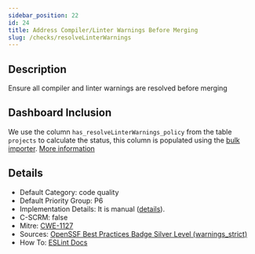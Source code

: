 ```yaml
---
sidebar_position: 22
id: 24
title: Address Compiler/Linter Warnings Before Merging
slug: /checks/resolveLinterWarnings
---
```


<!-- BANNER:START -->

<!-- BANNER:END -->

<!-- DESCRIPTION:START -->
## Description
Ensure all compiler and linter warnings are resolved before merging
<!-- DESCRIPTION:END -->

## Dashboard Inclusion

We use the column `has_resolveLinterWarnings_policy` from the table `projects` to calculate the status, this column is populated using the [bulk importer](/docs/visionBoard/importers#bulk-importer). [More information](https://github.com/OpenPathfinder/visionBoard/issues/84)

<!-- DETAILS:START -->
## Details
- Default Category: code quality
- Default Priority Group: P6
- Implementation Details: It is manual ([details](https://github.com/OpenPathfinder/visionBoard/issues/84)).
- C-SCRM: false
- Mitre: [CWE-1127](https://cwe.mitre.org/data/definitions/1127.html)
- Sources: [OpenSSF Best Practices Badge Silver Level (warnings_strict)](https://www.bestpractices.dev/en/criteria?details=true&rationale=true#1.warnings_strict)
- How To: [ESLint Docs](https://eslint.org/docs/latest/use/getting-started#installation-and-usage)

<!-- DETAILS:END -->
